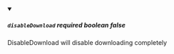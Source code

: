 
<details className="config-field" data-expandable="false" open>
<summary>

##### `disableDownload` <span class="config-field-required" data-required="false">required</span> <span class="config-field-type">boolean</span> <span class="config-field-default">false</span> <span class="config-field-enum"></span>

DisableDownload will disable downloading completely

</summary>



</details>
